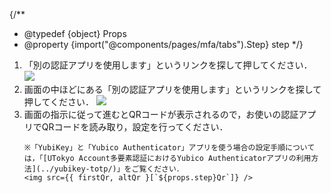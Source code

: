 

{/**
  * @typedef {object} Props
  * @property {import("@components/pages/mfa/tabs").Step} step
  */}

<ol>
  <If cond={props.step === "alt"}>
    <Fragment>
      <AltAddMethod selection="「認証アプリ」" />
      <li>
        「別の認証アプリを使用します」というリンクを探して押してください．
        <img src={alt} />
      </li>
    </Fragment>
    <Fragment slot="else">
      <li>
        画面の中ほどにある「別の認証アプリを使用します」というリンクを探して押してください．
        <img src={first} />
      </li>
    </Fragment>
  </If>

  <li>
    画面の指示に従って進むとQRコードが表示されるので，お使いの認証アプリでQRコードを読み取り，設定を行ってください．

    ※「YubiKey」と「Yubico Authenticator」アプリを使う場合の設定手順については，「[UTokyo Account多要素認証におけるYubico Authenticatorアプリの利用方法](../yubikey-totp/)」をご覧ください．
    <img src={{ firstQr, altQr }[`${props.step}Qr`]} />
  </li>
</ol>